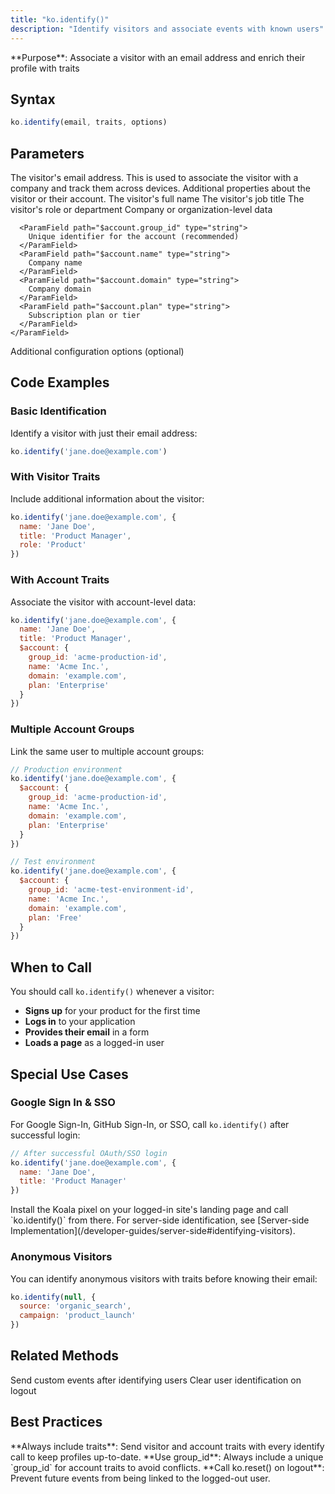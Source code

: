 ```yaml
---
title: "ko.identify()"
description: "Identify visitors and associate events with known users"
---
```


<Info>
  **Purpose**: Associate a visitor with an email address and enrich their profile with traits
</Info>

## Syntax

```js
ko.identify(email, traits, options)
```

## Parameters

<ParamField path="email" type="string" required>
  The visitor's email address. This is used to associate the visitor with a company and track them across devices.
</ParamField>

<ParamField path="traits" type="object">
  Additional properties about the visitor or their account.
  
  <Expandable title="Visitor Traits">
    <ParamField path="name" type="string">
      The visitor's full name
    </ParamField>
    <ParamField path="title" type="string">
      The visitor's job title
    </ParamField>
    <ParamField path="role" type="string">
      The visitor's role or department
    </ParamField>
  </Expandable>
  
  <Expandable title="Account Traits">
    <ParamField path="$account" type="object">
      Company or organization-level data
      
      <ParamField path="$account.group_id" type="string">
        Unique identifier for the account (recommended)
      </ParamField>
      <ParamField path="$account.name" type="string">
        Company name
      </ParamField>
      <ParamField path="$account.domain" type="string">
        Company domain
      </ParamField>
      <ParamField path="$account.plan" type="string">
        Subscription plan or tier
      </ParamField>
    </ParamField>
  </Expandable>
</ParamField>

<ParamField path="options" type="object">
  Additional configuration options (optional)
</ParamField>

## Code Examples

### Basic Identification

Identify a visitor with just their email address:

```js
ko.identify('jane.doe@example.com')
```

### With Visitor Traits

Include additional information about the visitor:

```js
ko.identify('jane.doe@example.com', {
  name: 'Jane Doe',
  title: 'Product Manager',
  role: 'Product'
})
```

### With Account Traits

Associate the visitor with account-level data:

```js
ko.identify('jane.doe@example.com', {
  name: 'Jane Doe',
  title: 'Product Manager',
  $account: {
    group_id: 'acme-production-id',
    name: 'Acme Inc.',
    domain: 'example.com',
    plan: 'Enterprise'
  }
})
```

### Multiple Account Groups

Link the same user to multiple account groups:

```js
// Production environment
ko.identify('jane.doe@example.com', {
  $account: {
    group_id: 'acme-production-id',
    name: 'Acme Inc.',
    domain: 'example.com',
    plan: 'Enterprise'
  }
})

// Test environment
ko.identify('jane.doe@example.com', {
  $account: {
    group_id: 'acme-test-environment-id',
    name: 'Acme Inc.',
    domain: 'example.com',
    plan: 'Free'
  }
})
```

## When to Call

You should call `ko.identify()` whenever a visitor:

- **Signs up** for your product for the first time
- **Logs in** to your application
- **Provides their email** in a form
- **Loads a page** as a logged-in user

## Special Use Cases

### Google Sign In & SSO

For Google Sign-In, GitHub Sign-In, or SSO, call `ko.identify()` after successful login:

```js
// After successful OAuth/SSO login
ko.identify('jane.doe@example.com', {
  name: 'Jane Doe',
  title: 'Product Manager'
})
```

<Note>
  Install the Koala pixel on your logged-in site's landing page and call `ko.identify()` from there. For server-side identification, see [Server-side Implementation](/developer-guides/server-side#identifying-visitors).
</Note>

### Anonymous Visitors

You can identify anonymous visitors with traits before knowing their email:

```js
ko.identify(null, {
  source: 'organic_search',
  campaign: 'product_launch'
})
```

## Related Methods

<CardGroup cols={2}>
  <Card title="ko.track()" href="/sdk/track">
    Send custom events after identifying users
  </Card>
  <Card title="ko.reset()" href="/sdk/autotracking">
    Clear user identification on logout
  </Card>
</CardGroup>

## Best Practices

<Tip>
  **Always include traits**: Send visitor and account traits with every identify call to keep profiles up-to-date.
</Tip>

<Tip>
  **Use group_id**: Always include a unique `group_id` for account traits to avoid conflicts.
</Tip>

<Warning>
  **Call ko.reset() on logout**: Prevent future events from being linked to the logged-out user.
</Warning>
